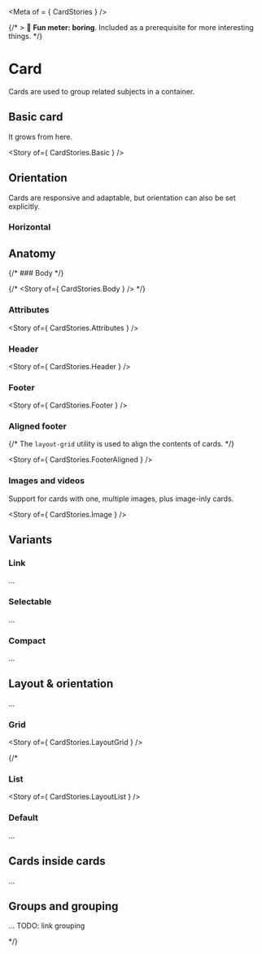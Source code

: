 
<Meta of = { CardStories } />

{/* > 🥱 **Fun meter: boring**. Included as a prerequisite for more interesting things. */}

# Card

Cards are used to group related subjects in a container.

<Canvas>
  <Story of={ CardStories.Article } />
</Canvas>

## Basic card

It grows from here.

<Story of={ CardStories.Basic } />

## Orientation

Cards are responsive and adaptable, but orientation can also be set explicitly.

### Horizontal

## Anatomy

{/* ### Body */}

{/* <Story of={ CardStories.Body } /> */}

### Attributes

<Story of={ CardStories.Attributes } />

### Header

<Story of={ CardStories.Header } />

### Footer

<Story of={ CardStories.Footer } />

### Aligned footer

{/* The `layout-grid` utility is used to align the contents of cards. */}

<Story of={ CardStories.FooterAligned } />

### Images and videos

Support for cards with one, multiple images, plus image-inly cards.

<Story of={ CardStories.Image } />

## Variants

### Link

...

### Selectable

...

### Compact

...

## Layout & orientation

...

### Grid

<Story of={ CardStories.LayoutGrid } />

{/*

### List

<Story of={ CardStories.LayoutList } />

### Default

...

## Cards inside cards

...

## Groups and grouping

...
TODO: link grouping

*/}